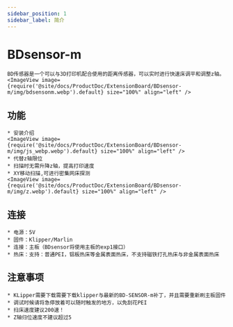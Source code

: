 ```yaml
---
sidebar_position: 1
sidebar_label: 简介
---
```




# BDsensor-m

    BD传感器是一个可以与3D打印机配合使用的距离传感器，可以实时进行快速床调平和调整z轴。
    <ImageView image={require('@site/docs/ProductDoc/ExtensionBoard/BDsensor-m/img/bdsensonm.webp').default} size="100%" align="left" />

## 功能
    * 安装介绍
    <ImageView image={require('@site/docs/ProductDoc/ExtensionBoard/BDsensor-m/img/js_webp.webp').default} size="100%" align="left" />
    * 代替z轴限位
    * 扫描时无需升降z轴，提高打印速度
    * XY移动扫描,可进行密集网床探测
    <ImageView image={require('@site/docs/ProductDoc/ExtensionBoard/BDsensor-m/img/z.webp').default} size="100%" align="left" />

## 连接

    * 电源：5V
    * 固件：Klipper/Marlin
    * 连接：主板（BDsensor将使用主板的exp1接口）
    * 热床：支持：普通PEI，铝板热床等金属表面热床，不支持磁铁打孔热床与非金属表面热床


## 注意事项

    * KLipper需要下载需要下载klipper与最新的BD-SENSOR-m补丁，并且需要重新刷主板固件
    * 调试时候请将急停放着可以随时触发的地方，以免刮花PEI
    * 扫床速度建议200速！
    * Z轴归位速度不建议超过5

